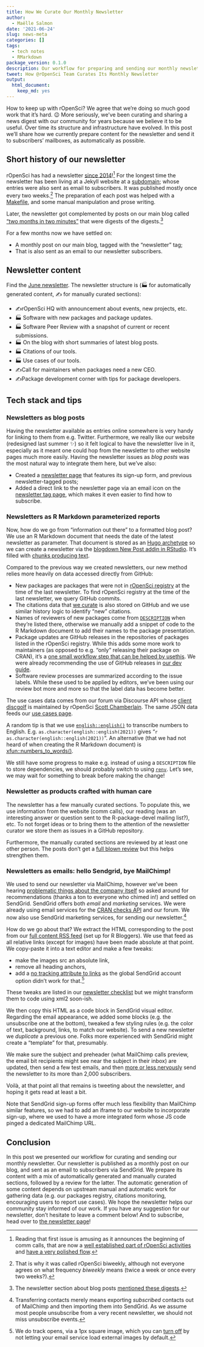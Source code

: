 ```yaml
---
title: How We Curate Our Monthly Newsletter
author:
  - Maëlle Salmon
date: '2021-06-24'
slug: news-meta
categories: []
tags:
  - tech notes
  - RMarkdown
package_version: 0.1.0
description: Our workflow for preparing and sending our monthly newsletter, partly automatically.
tweet: How @rOpenSci Team Curates Its Monthly Newsletter
output:
  html_document:
    keep_md: yes
---
```


How to keep up with rOpenSci? 
We agree that we're doing so much good work that it's hard. 😉
More seriously, we've been curating and sharing a news digest with our community for years because we believe it to be useful.
Over time its structure and infrastructure have evolved.
In this post we'll share how we currently prepare content for the newsletter and send it to subscribers' mailboxes, as automatically as possible.

## Short history of our newsletter

rOpenSci has had a newsletter [since 2014](https://news.ropensci.org/update-2014-12-15/)![^commcalls]
For the longest time the newsletter has been living at a Jekyll website at a [subdomain](https://news.ropensci.org); whose entries were also sent as email to subscribers.
It was published mostly once every two weeks.[^once]
The preparation of each post was helped with a [Makefile](https://github.com/ropensci/biweekly), and some manual manipulation and prose writing.

Later, the newsletter got complemented by posts on our main blog called ["two months in two minutes"](/blog/2020/12/18/news-dec2020/) that were digests of the digests.[^digest]

For a few months now we have settled on:

* A monthly post on our main blog, tagged with the "newsletter" tag;
* That is also sent as an email to our newsletter subscribers.

## Newsletter content

Find the [June newsletter](/blog/2021/06/21/ropensci-news-digest-june-2021/).
The newsletter structure is (🏭 for automatically generated content, ✍️ for manually curated sections):

* ✍️rOpenSci HQ with announcement about events, new projects, etc.
* 🏭 Software with new packages and package updates.
* 🏭 Software Peer Review with a snapshot of current or recent submissions.
* 🏭 On the blog with short summaries of latest blog posts.
* 🏭 Citations of our tools.
* 🏭 Use cases of our tools.
* ✍️Call for maintainers when packages need a new CEO.
* ✍️Package development corner with tips for package developers.

## Tech stack and tips

### Newsletters as blog posts

Having the newsletter available as entries online somewhere is very handy for linking to them from e.g. Twitter.
Furthermore, we really like our website (redesigned last summer ✨) so it felt logical to have the newsletter live in it, especially as it meant one could hop from the newsletter to other website pages much more easily.
Having the newsletter issues as _blog posts_ was the most natural way to integrate them here, but we've also:

* Created a [newsletter page](/news/) that features its sign-up form, and previous newsletter-tagged posts;
* Added a direct link to the newsletter page via an email icon on the [newsletter tag page](/tags/newsletter), which makes it even easier to find how to subscribe.

### Newsletters as R Markdown parameterized reports

Now, how do we go from "information out there" to a formatted blog post? 
We use an R Markdown document that needs the date of the latest newsletter as parameter.
That document is stored as an [Hugo archetype](https://github.com/ropensci/roweb3/tree/master/archetypes/newsletter) so we can create a newsletter via the [blogdown New Post addin in RStudio](/blog/2020/04/23/rmd-learnings/#hugo-archetypes-and-blogdown-new-post-addin).
It's filled with [chunks producing text](https://bookdown.org/yihui/rmarkdown-cookbook/verbatim-code-chunks.html).

Compared to the previous way we created newsletters, our new method relies more heavily on data accessed directly from GitHub:

* New packages are packages that were not in [rOpenSci registry](https://github.com/ropensci/roregistry) at the time of the last newsletter. To find rOpenSci registry at the time of the last newsletter, we query GitHub commits.
* The citations data that [we curate](/blog/2021/02/16/package-citation/#how-ropensci-tracks-package-usage) is also stored on GitHub and we use similar history logic to identify "new" citations. 
* Names of reviewers of new packages come from [`DESCRIPTION`](/blog/2018/03/16/thanking-reviewers-in-metadata/) when they're listed there, otherwise we manually add a snippet of code to the R Markdown document to add their names to the package presentation.
* Package updates are GitHub releases in the repositories of packages listed in the rOpenSci registry. While this adds some more work to maintainers (as opposed to e.g. "only" releasing their package on CRAN), it's a [one small workflow step that can be helped by usethis](https://github.com/ropensci/skimr/issues/653#issuecomment-800475302). We were already recommending the use of GitHub releases in [our dev guide](https://devguide.ropensci.org/releasing.html). 
* Software review processes are summarized according to the issue labels. While these used to be applied by editors, we've been using our review bot more and more so that the label data has become better.

The use cases data comes from our forum via Discourse API whose [client discgolf](https://github.com/sckott/discgolf) is maintained by rOpenSci [Scott Chamberlain](/author/scott-chamberlain).
The same JSON data feeds our [use cases page](/use-cases).

A random tip is that we use [`english::english()`](https://cran.r-project.org/web/packages/english/index.html) to transcribe numbers to English.
E.g. `as.character(english::english(2021))` gives "`r as.character(english::english(2021))`".
An alternative (that we had not heard of when creating the R Markdown document) is [xfun::numbers_to_words()](https://twitter.com/rfunctionaday/status/1392722522651639808).

We still have some progress to make e.g. instead of using a `DESCRIPTION` file to store dependencies, we should probably switch to using [`renv`](https://rstudio.github.io/renv/articles/renv.html).
Let's see, we may wait for something to break before making the change!

### Newsletter as products crafted with human care

The newsletter has a few manually curated sections.
To populate this, we use information from the website (comm calls), our reading (was an interesting answer or question sent to the R-package-devel mailing list?), etc.
To not forget ideas or to bring them to the attention of the newsletter curator we store them as issues in a GitHub repository.

Furthermore, the manually curated sections are reviewed by at least one other person.
The posts don't get a [full blown review](https://blogguide.ropensci.org/) but this helps strengthen them.

### Newsletters as emails: hello Sendgrid, bye MailChimp!

We used to send our newsletter via MailChimp, however we've been hearing [problematic things about the company itself](https://www.businessinsider.fr/us/inside-mailchimp-mass-exodus-women-people-color-ben-chestnut-2021-3) so asked around for recommendations (thanks a ton to everyone who chimed in!) and settled on SendGrid.
SendGrid offers both _email_ and _marketing_ services.
We were already using email services for the [CRAN checks API](https://blog.r-hub.io/2019/06/10/cran-checks-api/) and our forum.
We now also use SendGrid marketing services, for sending our newsletter.[^transfer]

How do we go about that?
We extract the HTML corresponding to the post from our [full content RSS feed](/rbloggers/index.xml) (set up for R Bloggers).
We use that feed as all relative links (except for images) have been made absolute at that point.
We copy-paste it into a text editor and make a few tweaks:

* make the images src an absolute link,
* remove all heading anchors, 
* add a [no tracking attribute to links](https://community.auth0.com/t/howto-disable-sendgrids-click-tracking-feature-in-an-auth0-email-template/22958) as the global SendGrid account option didn't work for that.[^tracking]

These tweaks are listed in our [newsletter checklist](https://github.com/ropensci/roweb3#newsletter) but we might transform them to code using xml2 soon-ish. 

We then copy this HTML as a code block in SendGrid visual editor.
Regarding the email appearance, we added some blocks (e.g. the unsubscribe one at the bottom), tweaked a few styling rules (e.g. the color of text, background, links, to match our website).
To send a new newsletter we _duplicate_ a previous one. 
Folks more experienced with SendGrid might create a "template" for that, presumably.

We make sure the subject and preheader (what MailChimp calls preview, the email bit recipients might see near the subject in their inbox) are updated, then send a few test emails, and then [more or less nervously](http://veekaybee.github.io/2021/06/20/the-ritual-of-the-deploy/) send the newsletter to its more than 2,000 subscribers.

Voilà, at that point all that remains is tweeting about the newsletter, and hoping it gets read at least a bit.

Note that SendGrid sign-up forms offer much less flexibility than MailChimp similar features, so we had to add an iframe to our website to incorporate sign-up, where we used to have a more integrated form whose JS code pinged a dedicated MailChimp URL.

## Conclusion

In this post we presented our workflow for curating and sending our monthly newsletter.
Our newsletter is published as a monthly post on our blog, and sent as an email to subscribers via SendGrid.
We prepare its content with a mix of automatically generated and manually curated sections, followed by a review for the latter.
The automatic generation of some content depends on upstream manual and automatic work for gathering data (e.g. our packages registry, citations monitoring, encouraging users to report use cases).
We hope the newsletter helps our community stay informed of our work.
If you have any suggestion for our newsletter, don't hesitate to leave a comment below!
And to subscribe, head over to [the newsletter page](/news)!

[^commcalls]: Reading that first issue is amusing as it announces the beginning of comm calls, that are now a [well established part of rOpenSci activities](/commcalls) and [have a very polished flow](/blog/2021/02/02/ropensci-community-calls/).
[^once]: That is why it was called rOpenSci biweekly, although not everyone agrees on what frequency _biweekly_ means (twice a week or once every two weeks?).
[^digest]: The newsletter section about blog posts [mentioned these digests](https://news.ropensci.org/2019-06-24/#on-the-blog).
[^transfer]: Transferring contacts merely means exporting _subscribed_ contacts out of MailChimp and then importing them into SendGrid. As we assume most people unsubscribe from a very recent newsletter, we should not miss unsubscribe events.
[^tracking]: We do track opens, via a 1px square image, which you can [turn off](https://www.theverge.com/22288190/email-pixel-trackers-how-to-stop-images-automatic-download) by not letting your email service load external images by default.
